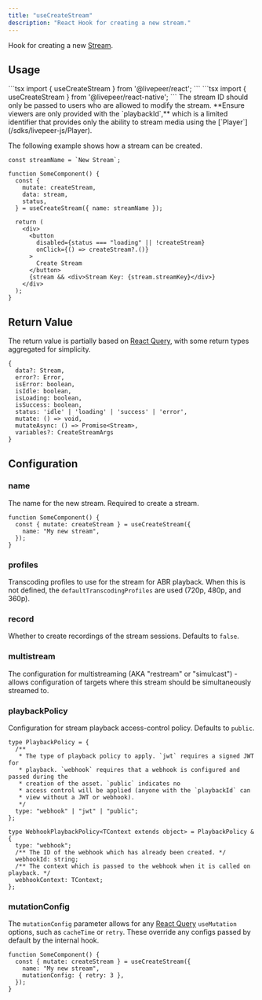 ```yaml
---
title: "useCreateStream"
description: "React Hook for creating a new stream."
---
```


Hook for creating a new [Stream](https://github.com/livepeer/livepeer.js/blob/main/packages/core/src/types/provider.ts).

## Usage

<Tabs>
  <Tab title='React'>
    ```tsx 
    import { useCreateStream } from '@livepeer/react';
    ```

  </Tab>
  <Tab title="React Native">
    ```tsx 
    import { useCreateStream } from '@livepeer/react-native';
    ```

  </Tab>
</Tabs>

<Warning>
  The stream ID should only be passed to users who are allowed to modify the
  stream. **Ensure viewers are only provided with the `playbackId`,** which is a
  limited identifier that provides only the ability to stream media using the
  [`Player`](/sdks/livepeer-js/Player).
</Warning>

The following example shows how a stream can be created.

```tsx
const streamName = `New Stream`;

function SomeComponent() {
  const {
    mutate: createStream,
    data: stream,
    status,
  } = useCreateStream({ name: streamName });

  return (
    <div>
      <button
        disabled={status === "loading" || !createStream}
        onClick={() => createStream?.()}
      >
        Create Stream
      </button>
      {stream && <div>Stream Key: {stream.streamKey}</div>}
    </div>
  );
}
```

## Return Value

The return value is partially based on [React Query](https://tanstack.com/query/v4/docs/reference/useMutation), with some return types
aggregated for simplicity.

```tsx
{
  data?: Stream,
  error?: Error,
  isError: boolean,
  isIdle: boolean,
  isLoading: boolean,
  isSuccess: boolean,
  status: 'idle' | 'loading' | 'success' | 'error',
  mutate: () => void,
  mutateAsync: () => Promise<Stream>,
  variables?: CreateStreamArgs
}
```

## Configuration

### name

The name for the new stream. Required to create a stream.

```tsx
function SomeComponent() {
  const { mutate: createStream } = useCreateStream({
    name: "My new stream",
  });
}
```

### profiles

Transcoding profiles to use for the stream for ABR playback. When this is not defined, the `defaultTranscodingProfiles` are used (720p, 480p, and 360p).

### record

Whether to create recordings of the stream sessions. Defaults to `false`.

### multistream

The configuration for multistreaming (AKA "restream" or "simulcast") - allows configuration of targets where this stream should be simultaneously streamed to.

### playbackPolicy

Configuration for stream playback access-control policy. Defaults to `public`.

```tsx
type PlaybackPolicy = {
  /**
   * The type of playback policy to apply. `jwt` requires a signed JWT for
   * playback. `webhook` requires that a webhook is configured and passed during the
   * creation of the asset. `public` indicates no
   * access control will be applied (anyone with the `playbackId` can
   * view without a JWT or webhook).
   */
  type: "webhook" | "jwt" | "public";
};

type WebhookPlaybackPolicy<TContext extends object> = PlaybackPolicy & {
  type: "webhook";
  /** The ID of the webhook which has already been created. */
  webhookId: string;
  /** The context which is passed to the webhook when it is called on playback. */
  webhookContext: TContext;
};
```

### mutationConfig

The `mutationConfig` parameter allows for any [React Query](https://tanstack.com/query/v4/docs/reference/useMutation) `useMutation` options, such as
`cacheTime` or `retry`. These override any configs passed by default by the internal hook.

```tsx {4}
function SomeComponent() {
  const { mutate: createStream } = useCreateStream({
    name: "My new stream",
    mutationConfig: { retry: 3 },
  });
}
```

